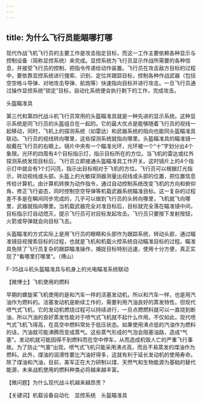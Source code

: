 ```yaml
---
---
---
```

title: 为什么飞行员能瞄哪打哪
---




现代作战飞机飞行员的主要工作是攻击指定目标，而这一工作主要依赖各种显示与控制设备（简称显控系统）来完成。显控系统为飞行员显示作战所需要的各种信息，并接受飞行员的控制，把指令传递给动作装置。飞行员在攻击敌方目标的过程中，要依靠显控系统进行搜索、识别、定位并跟踪目标，控制各种作战武器（包括空空格斗导弹、对地攻击导弹、航炮等）快速指向目标并进行攻击。一旦飞行员通过操作显控系统“锁定”目标，自动化系统便会执行剩下的工作，完成攻击。

头盔瞄准具



第三代和第四代战斗机飞行员常用的头盔瞄准具就是一种先进的显示系统。这种显示系统是同飞行员的头盔组合在一起的。它的最大优点是能够随着飞行员的视线一起移动，同时，飞机上的探测系统（如雷达）和武器系统的指向也能同头盔瞄准具联动。飞行员的视线转向哪里，这些探测系统就指向哪里。头盔瞄准具的瞄准镜一般戴在飞行员的右眼上。镜片中央有一个瞄准光环，光环被一个“十”字划分出4个象限。光环的四周有4个目标指示灯，指示目标所在的方位。当飞机的雷达或红外探测系统发现目标后，飞行员立即接通头盔瞄准具工作开关。这时镜片上的4个指示灯中就会有1个灯闪亮，指示出目标相对于飞机的方位。飞行员可以根据灯光指示，转动视线或头部。头盔上的光敏探测器测量出视线或头部的位置，把位置信息传给计算机，由计算机转换为动作指令，通过自动控制系统改变飞机的方向和俯仰角，修正飞行姿态，同时控制空空导弹等机载武器系统瞄准目标。这一复杂的过程差不多是在瞬间同步完成的，几乎可以做到飞行员的头转向哪里，飞机就飞向哪里，武器就指向哪里。当机载武器完全对准目标后，目标就完全落在瞄准镜中间，目标指示灯自动熄灭，提示飞行员可对目标发起攻击。飞行员只要按下发射按钮，火箭或导弹就会向目标飞去。

头盔瞄准的方式实际上是用飞行员的眼睛和头部作为跟踪系统，转动头部，通过瞄准镜目视搜索目标的过程，也就是飞机和机载火控系统自动瞄准目标的过程。瞄准具免除了飞行员复杂的跟踪瞄准操作，捕捉目标特别迅速，使用十分方便，真正实现了“看哪里打哪里”。（傅山）

F-35战斗机头盔瞄准具与机身上的光电瞄准系统联动





【微博士】飞机使用的燃料

早期的螺旋桨飞机使用的是和汽车一样的活塞发动机，所以和汽车一样，也是用汽油作为燃料的。活塞发动机是断续工作的，需要利用汽油良好的蒸发特性。但现代喷气式飞机，它的发动机燃烧过程可以持续进行，一旦点燃燃料就可以一直烧到断油，所以汽油的良好蒸发性能对于喷气式飞机就不起什么作用。不仅如此，现代喷气式飞机飞得高，在高空中燃料常处于低压状态。如果使用沸点低的汽油作为燃料的话，汽油就可能沸腾而变成蒸气。这些蒸气形成的气泡会阻塞油路，造成“气塞”。发动机就可能因得不到燃料而在空中停车，从而造成机毁人亡的严重飞行事故。为了防止“气塞”出现，喷气式飞机只能采用沸点高，而且不易蒸发的煤油作为燃料。此外，煤油的润滑性要比汽油好得多，这就有利于延长发动机的使用寿命。除了煤油和汽油，目前，美军正在大力研制以煤、天然气和生物能源为基础的替代能源，未来战机使用的燃料种类必将越来越丰富。

【微问题】为什么现代战斗机越来越昂贵？

【关键词】机载设备自动化　显控系统　头盔瞄准具